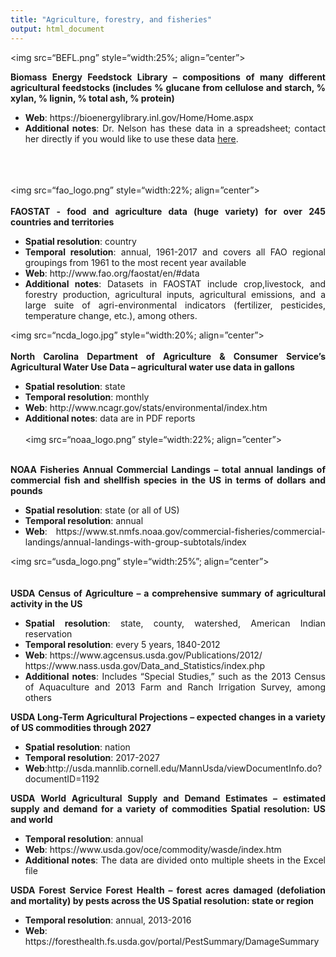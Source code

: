```yaml
---
title: "Agriculture, forestry, and fisheries"
output: html_document
---
```


<style>
body {
text-align: justify}
</style>

<img src="BEFL.png" style="width:25%; align="center">

**Biomass Energy Feedstock Library – compositions of many different agricultural feedstocks (includes % glucane from cellulose and starch, % xylan, % lignin, % total ash, % protein)**

* **Web**: https://bioenergylibrary.inl.gov/Home/Home.aspx
* **Additional notes**: Dr. Nelson has these data in a spreadsheet; contact her directly if you would like to use these data [here](http://nelson.rbind.io).
<br/><br/>

<br/><br/>
<img src="fao_logo.png" style="width:22%; align="center">
<br/><br/>
**FAOSTAT - food and agriculture data (huge variety) for over 245 countries and territories**

* **Spatial resolution**: country
* **Temporal resolution**: annual, 1961-2017 and covers all FAO regional groupings from 1961 to the most recent year available
* **Web**: http://www.fao.org/faostat/en/#data 
* **Additional notes**: Datasets in FAOSTAT include crop,livestock, and forestry production, agricultural inputs, agricultural emissions, and a large suite of agri-environmental indicators (fertilizer, pesticides, temperature change, etc.), among others.


<img src="ncda_logo.jpg" style="width:20%; align="center">
<br/><br/>
**North Carolina Department of Agriculture & Consumer Service’s Agricultural Water Use Data – agricultural water use data in gallons**

* **Spatial resolution**: state
* **Temporal resolution**: monthly
* **Web**: http://www.ncagr.gov/stats/environmental/index.htm
* **Additional notes**: data are in PDF reports
<br/><br/> 
<img src="noaa_logo.png" style="width:22%; align="center">
<br/><br/>

**NOAA Fisheries Annual Commercial Landings – total annual landings of commercial fish and shellfish species in the US in terms of dollars and pounds**

* **Spatial resolution**: state (or all of US)
* **Temporal resolution**: annual
* **Web**: https://www.st.nmfs.noaa.gov/commercial-fisheries/commercial-landings/annual-landings-with-group-subtotals/index


<img src="usda_logo.png" style="width:25%"; align="center">
<br/><br/><br/>
**USDA Census of Agriculture – a comprehensive summary of agricultural activity in the US**

* **Spatial resolution**: state, county, watershed, American Indian reservation
* **Temporal resolution**: every 5 years, 1840-2012
* **Web**: https://www.agcensus.usda.gov/Publications/2012/ <br/> 
           https://www.nass.usda.gov/Data_and_Statistics/index.php 
* **Additional notes**: Includes “Special Studies,” such as the 2013 Census of Aquaculture and 2013 Farm and Ranch Irrigation Survey, among others

**USDA Long-Term Agricultural Projections – expected changes in a variety of US commodities through 2027**

* **Spatial resolution**: nation
* **Temporal resolution**: 2017-2027
* **Web**:http://usda.mannlib.cornell.edu/MannUsda/viewDocumentInfo.do?documentID=1192
     

**USDA World Agricultural Supply and Demand Estimates – estimated supply and demand for a variety of commodities Spatial resolution: US and world**

* **Temporal resolution**: annual
* **Web**: https://www.usda.gov/oce/commodity/wasde/index.htm
* **Additional notes**: The data are divided onto multiple sheets in the Excel file
 
 
**USDA Forest Service Forest Health – forest acres damaged (defoliation and mortality) by pests across the US Spatial resolution: state or region**

* **Temporal resolution**: annual, 2013-2016
* **Web**: https://foresthealth.fs.usda.gov/portal/PestSummary/DamageSummary   
    

